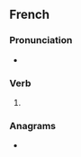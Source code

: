 ==French==

===Pronunciation===
* {{fr-IPA|pos=v}}

===Verb===
{{head|fr|present participle}}

# {{present participle of|fr|jouir|nocat=1}}

===Anagrams===
* {{l|fr|ajustions}}